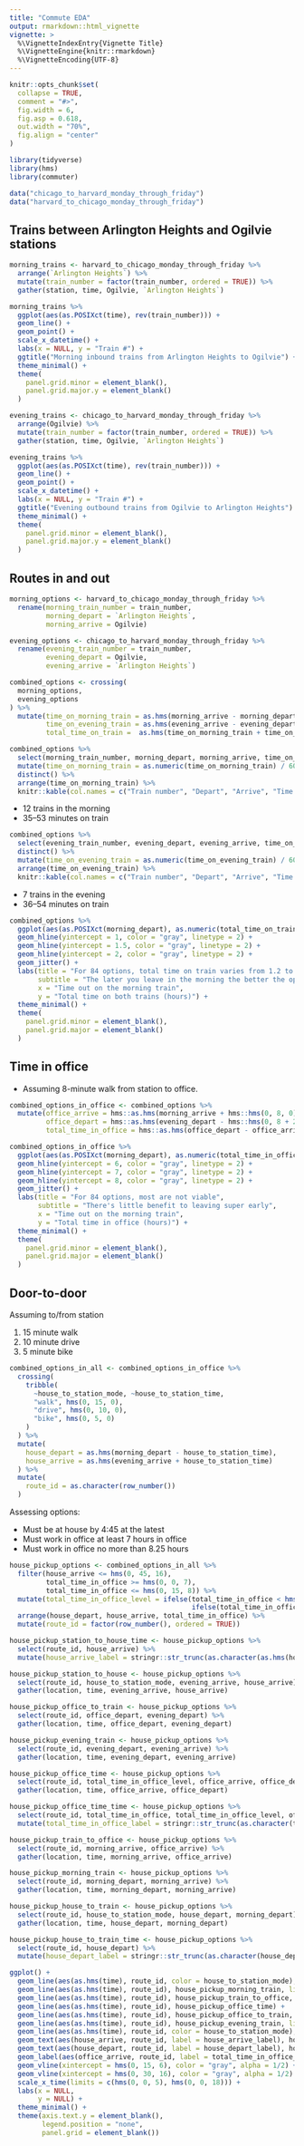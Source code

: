 ```yaml
---
title: "Commute EDA"
output: rmarkdown::html_vignette
vignette: >
  %\VignetteIndexEntry{Vignette Title}
  %\VignetteEngine{knitr::rmarkdown}
  %\VignetteEncoding{UTF-8}
---
```


```r
knitr::opts_chunk$set(
  collapse = TRUE,
  comment = "#>",
  fig.width = 6,
  fig.asp = 0.618,
  out.width = "70%",
  fig.align = "center"
)
```

```r
library(tidyverse)
library(hms)
library(commuter)

data("chicago_to_harvard_monday_through_friday")
data("harvard_to_chicago_monday_through_friday")
```

## Trains between Arlington Heights and Ogilvie stations

```r
morning_trains <- harvard_to_chicago_monday_through_friday %>%
  arrange(`Arlington Heights`) %>%
  mutate(train_number = factor(train_number, ordered = TRUE)) %>%
  gather(station, time, Ogilvie, `Arlington Heights`)

morning_trains %>%
  ggplot(aes(as.POSIXct(time), rev(train_number))) +
  geom_line() +
  geom_point() +
  scale_x_datetime() +
  labs(x = NULL, y = "Train #") +
  ggtitle("Morning inbound trains from Arlington Heights to Ogilvie") +
  theme_minimal() +
  theme(
    panel.grid.minor = element_blank(),
    panel.grid.major.y = element_blank()
  )
```

```r
evening_trains <- chicago_to_harvard_monday_through_friday %>%
  arrange(Ogilvie) %>%
  mutate(train_number = factor(train_number, ordered = TRUE)) %>%
  gather(station, time, Ogilvie, `Arlington Heights`)

evening_trains %>%
  ggplot(aes(as.POSIXct(time), rev(train_number))) +
  geom_line() +
  geom_point() +
  scale_x_datetime() +
  labs(x = NULL, y = "Train #") +
  ggtitle("Evening outbound trains from Ogilvie to Arlington Heights") +
  theme_minimal() +
  theme(
    panel.grid.minor = element_blank(),
    panel.grid.major.y = element_blank()
  )
```

## Routes in and out

```r
morning_options <- harvard_to_chicago_monday_through_friday %>%
  rename(morning_train_number = train_number,
         morning_depart = `Arlington Heights`,
         morning_arrive = Ogilvie)

evening_options <- chicago_to_harvard_monday_through_friday %>%
  rename(evening_train_number = train_number,
         evening_depart = Ogilvie,
         evening_arrive = `Arlington Heights`)

combined_options <- crossing(
  morning_options,
  evening_options
) %>%
  mutate(time_on_morning_train = as.hms(morning_arrive - morning_depart),
         time_on_evening_train = as.hms(evening_arrive - evening_depart),
         total_time_on_train =  as.hms(time_on_morning_train + time_on_evening_train))
```

```r
combined_options %>%
  select(morning_train_number, morning_depart, morning_arrive, time_on_morning_train) %>%
  mutate(time_on_morning_train = as.numeric(time_on_morning_train) / 60) %>%
  distinct() %>%
  arrange(time_on_morning_train) %>%
  knitr::kable(col.names = c("Train number", "Depart", "Arrive", "Time on train (min)"))
```

- 12 trains in the morning
- 35--53 minutes on train

```r
combined_options %>%
  select(evening_train_number, evening_depart, evening_arrive, time_on_evening_train) %>%
  distinct() %>%
  mutate(time_on_evening_train = as.numeric(time_on_evening_train) / 60) %>%
  arrange(time_on_evening_train) %>%
  knitr::kable(col.names = c("Train number", "Depart", "Arrive", "Time on train (min)"))
```

- 7 trains in the evening
- 36--54 minutes on train

```r
combined_options %>%
  ggplot(aes(as.POSIXct(morning_depart), as.numeric(total_time_on_train) / 60 / 60)) +
  geom_hline(yintercept = 1, color = "gray", linetype = 2) +
  geom_hline(yintercept = 1.5, color = "gray", linetype = 2) +
  geom_hline(yintercept = 2, color = "gray", linetype = 2) +
  geom_jitter() +
  labs(title = "For 84 options, total time on train varies from 1.2 to 1.8 hours",
       subtitle = "The later you leave in the morning the better the options",
       x = "Time out on the morning train",
       y = "Total time on both trains (hours)") +
  theme_minimal() +
  theme(
    panel.grid.minor = element_blank(),
    panel.grid.major = element_blank()
  )
```

## Time in office

- Assuming 8-minute walk from station to office.

```r
combined_options_in_office <- combined_options %>%
  mutate(office_arrive = hms::as.hms(morning_arrive + hms::hms(0, 8, 0)),
         office_depart = hms::as.hms(evening_depart - hms::hms(0, 8 + 20, 0)),
         total_time_in_office = hms::as.hms(office_depart - office_arrive))

combined_options_in_office %>%
  ggplot(aes(as.POSIXct(morning_depart), as.numeric(total_time_in_office) / 60 / 60)) +
  geom_hline(yintercept = 6, color = "gray", linetype = 2) +
  geom_hline(yintercept = 7, color = "gray", linetype = 2) +
  geom_hline(yintercept = 8, color = "gray", linetype = 2) +
  geom_jitter() +
  labs(title = "For 84 options, most are not viable",
       subtitle = "There's little benefit to leaving super early",
       x = "Time out on the morning train",
       y = "Total time in office (hours)") +
  theme_minimal() +
  theme(
    panel.grid.minor = element_blank(),
    panel.grid.major = element_blank()
  )
```

## Door-to-door

Assuming to/from station

1. 15 minute walk
2. 10 minute drive
3. 5 minute bike

```r
combined_options_in_all <- combined_options_in_office %>%
  crossing(
    tribble(
      ~house_to_station_mode, ~house_to_station_time,
      "walk", hms(0, 15, 0),
      "drive", hms(0, 10, 0),
      "bike", hms(0, 5, 0)
    )
  ) %>%
  mutate(
    house_depart = as.hms(morning_depart - house_to_station_time),
    house_arrive = as.hms(evening_arrive + house_to_station_time)
  ) %>%
  mutate(
    route_id = as.character(row_number())
  )
```

Assessing options:

- Must be at house by 4:45 at the latest
- Must work in office at least 7 hours in office
- Must work in office no more than 8.25 hours

```r
house_pickup_options <- combined_options_in_all %>%
  filter(house_arrive <= hms(0, 45, 16),
         total_time_in_office >= hms(0, 0, 7),
         total_time_in_office <= hms(0, 15, 8)) %>%
  mutate(total_time_in_office_level = ifelse(total_time_in_office < hms(0, 50, 6), "(-, 6:50)",
                                             ifelse(total_time_in_office < hms(0, 50, 7), "[6:50, 7:50)", "[7:50, -)"))) %>%
  arrange(house_depart, house_arrive, total_time_in_office) %>%
  mutate(route_id = factor(row_number(), ordered = TRUE))

house_pickup_station_to_house_time <- house_pickup_options %>%
  select(route_id, house_arrive) %>%
  mutate(house_arrive_label = stringr::str_trunc(as.character(as.hms(house_arrive - hms(0, 0, 12))), 5, side = "right", ellipsis = ""))

house_pickup_station_to_house <- house_pickup_options %>%
  select(route_id, house_to_station_mode, evening_arrive, house_arrive) %>%
  gather(location, time, evening_arrive, house_arrive)

house_pickup_office_to_train <- house_pickup_options %>%
  select(route_id, office_depart, evening_depart) %>%
  gather(location, time, office_depart, evening_depart)

house_pickup_evening_train <- house_pickup_options %>%
  select(route_id, evening_depart, evening_arrive) %>%
  gather(location, time, evening_depart, evening_arrive)

house_pickup_office_time <- house_pickup_options %>%
  select(route_id, total_time_in_office_level, office_arrive, office_depart) %>%
  gather(location, time, office_arrive, office_depart)

house_pickup_office_time_time <- house_pickup_options %>%
  select(route_id, total_time_in_office, total_time_in_office_level, office_arrive) %>%
  mutate(total_time_in_office_label = stringr::str_trunc(as.character(total_time_in_office), 5, side = "right", ellipsis = ""))

house_pickup_train_to_office <- house_pickup_options %>%
  select(route_id, morning_arrive, office_arrive) %>%
  gather(location, time, morning_arrive, office_arrive)

house_pickup_morning_train <- house_pickup_options %>%
  select(route_id, morning_depart, morning_arrive) %>%
  gather(location, time, morning_depart, morning_arrive)

house_pickup_house_to_train <- house_pickup_options %>%
  select(route_id, house_to_station_mode, house_depart, morning_depart) %>%
  gather(location, time, house_depart, morning_depart)

house_pickup_house_to_train_time <- house_pickup_options %>%
  select(route_id, house_depart) %>%
  mutate(house_depart_label = stringr::str_trunc(as.character(house_depart), 5, side = "right", ellipsis = ""))

ggplot() +
  geom_line(aes(as.hms(time), route_id, color = house_to_station_mode), house_pickup_house_to_train) +
  geom_line(aes(as.hms(time), route_id), house_pickup_morning_train, linetype = 2) +
  geom_line(aes(as.hms(time), route_id), house_pickup_train_to_office, linetype = 3) +
  geom_line(aes(as.hms(time), route_id), house_pickup_office_time) +
  geom_line(aes(as.hms(time), route_id), house_pickup_office_to_train, linetype = 3) +
  geom_line(aes(as.hms(time), route_id), house_pickup_evening_train, linetype = 2) +
  geom_line(aes(as.hms(time), route_id, color = house_to_station_mode), house_pickup_station_to_house) +
  geom_text(aes(house_arrive, route_id, label = house_arrive_label), house_pickup_station_to_house_time, hjust = 0) +
  geom_text(aes(house_depart, route_id, label = house_depart_label), house_pickup_house_to_train_time, hjust = 1) +
  geom_label(aes(office_arrive, route_id, label = total_time_in_office_label, color = total_time_in_office_level), house_pickup_office_time_time) +
  geom_vline(xintercept = hms(0, 15, 6), color = "gray", alpha = 1/2) +
  geom_vline(xintercept = hms(0, 30, 16), color = "gray", alpha = 1/2) +
  scale_x_time(limits = c(hms(0, 0, 5), hms(0, 0, 18))) +
  labs(x = NULL,
       y = NULL) +
  theme_minimal() +
  theme(axis.text.y = element_blank(),
        legend.position = "none",
        panel.grid = element_blank())
```

